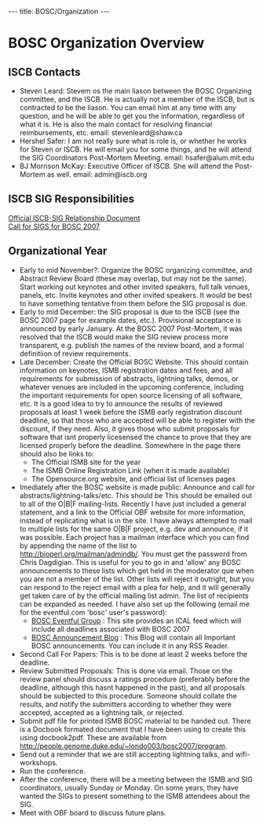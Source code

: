 ---
title: BOSC/Organization
---

=BOSC Organization Overview=

==ISCB Contacts==

* Steven Leard: Stevem os the main liason between the BOSC Organizing committee, and the ISCB.  He is actually not a member of the ISCB, but is contracted to be the liason.  You can email him at any time with any question, and he will be able to get you the information, regardless of what it is.  He is also the main contact for resolving financial reimbursements, etc.  email: stevenleard@shaw.ca
* Hershel Safer: I am not really sure what is role is, or whether he works for Steven or ISCB.  He will email you for some things, and he will attend the SIG Coordinators Post-Mortem Meeting. email: hsafer@alum.mit.edu
* BJ Morrison McKay: Executive Officer of ISCB.  She will attend the Post-Mortem as well. email: admin@iscb.org


==ISCB SIG Responsibilities==

[http://www.iscb.org/ismbeccb2007/wp-content/uploads/2006/10/iscb-sig-relation-v12.pdf Official ISCB-SIG Relationship Document]<br>
[http://www.iscb.org/ismbeccb2007/sigs/ Call for SIGS for BOSC 2007]

==Organizational Year==

* Early to mid November?: Organize the BOSC organizing committee, and Abstract Review Board (these may overlap, but may not be the same). Start working out keynotes and other invited speakers, full talk venues, panels, etc. Invite keynotes and other invited speakers.  It would be best to have something tentative from them before the SIG proposal is due.
* Early to mid December: the SIG proposal is due to the ISCB (see the BOSC 2007 page for example dates, etc.).  Provisional acceptance is announced by early January.  At the BOSC 2007 Post-Mortem, it was resolved that the ISCB would make the SIG review process more transparent, e.g. publish the names of the review board, and a formal definitiion of review requirements.
* Late December: Create the Official BOSC Website.  This should contain information on keynotes, ISMB registration dates and fees, and all requirements for submission of abstracts, lightning talks, demos, or whatever venues are included in the upcoming conference, including the important requirements for open source licensing of all software, etc.  It is a good idea to try to announce the results of reviewed proposals at least 1 week before the ISMB early registration discount deadline, so that those who are accepted will be able to register with the discount, if they need.  Also, it gives those who submit proposals for software that isnt properly licesensed the chance to prove that they are licensed properly before the deadline.  Somewhere in the page there should also be links to:
** The Official ISMB site for the year
** The ISMB Online Registration Link (when it is made available)
** The Opensource.org website, and official list of licenses pages 
* Imediately after the BOSC website is made public: Announce and call for abstracts/lightning-talks/etc.  This should be This should be emailed out to all of the O|B|F mailing-lists.  Recently I have just included a general statement, and a link to the Official OBF website for more information, instead of replicating what is in the site.  I have always attempted to mail to multiple lists for the same O|B|F project, e.g. dev and announce, if it was possible.  Each project has a mailman interface which you can find by appending the name of the list to http://bioperl.org/mailman/admindb/. You must get the password from Chris Dagdigian.  This is useful for you to go in and 'allow' any BOSC announcements to these lists which get held in the moderator que when you are not a member of the list.  Other lists will reject it outright, but you can respond to the reject email with a plea for help, and it will generally get taken care of by the official mailing list admin.  The list of recipients can be expanded as needed.  I have also set up the following (email me for the eventful.com 'bosc' user's password):
** [http://eventful.com/groups/G0-001-000014747-0 BOSC Eventful Group] : This site provides an ICAL feed which will include all deadlines associated with BOSC 2007 <br>
** [http://www.open-bio.org/boscblog/ BOSC Announcement Blog] : This Blog will contain all Important BOSC announcements.  You can include it in any RSS Reader.
* Second Call For Papers: This is to be done at least 2 weeks before the deadline.
* Review Submitted Proposals: This is done via email.  Those on the review panel should discuss a ratings procedure (preferably before the deadline, although this hasnt happened in the past), and all proposals should be subjected to this procedure.  Someone should collate the results, and notify the submitters according to whether they were accepted, accepted as a lightning talk, or rejected.
* Submit pdf file for printed ISMB BOSC material to be handed out.  There is a Docbook formated document that I have been using to create this using docbook2pdf.  These are available from http://people.genome.duke.edu/~londo003/bosc2007/program.
* Send out a reminder that we are still accepting lightning talks, and wifi-workshops.
* Run the conference.
* After the conference, there will be a meeting between the ISMB and SIG coordinators, usually Sunday or Monday.  On some years, they have wanted the SIGs to present something to the ISMB attendees about the SIG.
* Meet with OBF board to discuss future plans.